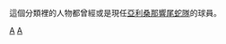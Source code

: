 {{Catnav|頁面分類|...|棒球隊|美國職棒大聯盟球隊|亞利桑那響尾蛇}}
{{Catnav|頁面分類|...|棒球|棒球選手|美國職棒大聯盟球員}}
{{Catnav|頁面分類|...|美國職棒大聯盟|美國職棒大聯盟球隊|亞利桑那響尾蛇}}
{{Catnav|頁面分類|...|美國棒球|美國職棒大聯盟|美國職棒大聯盟球員}}

這個分類裡的人物都曾經或是現任[[亞利桑那響尾蛇隊|亞利桑那響尾蛇隊]]的球員。
{{Commonscat|Arizona Diamondbacks players}}

[[Category:美國職棒大聯盟各隊球員|A]]
[[Category:亞利桑那響尾蛇|A]]